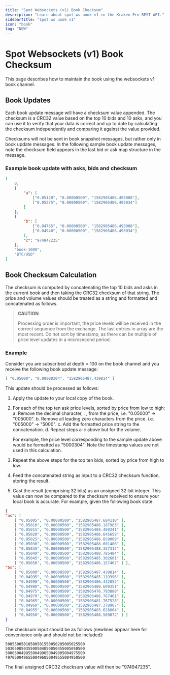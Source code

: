 ```yaml
---
title: "Spot Websockets (v1) Book Checksum"
description: "Learn about spot ws uook v1 in the Kraken Pro REST API."
sidebarTitle: "spot ws uook v1"
icon: "book"
tag: "NEW"
---
```


# Spot Websockets (v1) Book Checksum

This page describes how to maintain the book using the websockets v1 book channel.

## Book Updates

Each book update message will have a checksum value appended. The checksum is a CRC32 value based on the top 10 bids and 10 asks, and you can use it to verify that your data is correct and up to date by calculating the checksum independently and comparing it against the value provided.

Checksums will not be sent in book snapshot messages, but rather only in book update messages. In the following sample book update messages, note the checksum field appears in the last bid or ask map structure in the message.

### Example book update with asks, bids and checksum

```json
[
    0,
    {
        "a": [
            ["0.05120", "0.00000500", "1582905486.493008"],
            ["0.05275", "0.00000500", "1582905486.493034"]
        ]
    },
    {
        "b": [
            ["0.04765", "0.00000500", "1582905486.493008"],
            ["0.04940", "0.00000500", "1582905486.493034"]
        ],
        "c": "974947235" 
    },
    "book-1000",
    "BTC/USD"
]
```

## Book Checksum Calculation

The checksum is computed by concatenating the top 10 bids and asks in the current book and then taking the CRC32 checksum of that string. The price and volume values should be treated as a string and formatted and concatenated as follows.

> **CAUTION**
>
> Processing order is important, the price levels will be received in the correct sequence from the exchange. The last entries in array are the most recent. Do not sort by timestamp, as there can be multiple of price level updates in a microsecond period.

### Example

Consider you are subscribed at depth = 100 on the book channel and you receive the following book update message:

```json
[ "0.05000", "0.00000304", "1582905487.439814" ]
```

This update should be processed as follows:

1.  Apply the update to your local copy of the book.

2.  For each of the top ten ask price levels, sorted by price from low to high:
    a.  Remove the decimal character, `.`, from the price, i.e. "0.05000" -> "005000".
    b.  Remove all leading zero characters from the price. i.e. "005000" -> "5000".
    c.  Add the formatted price string to the concatenation.
    d.  Repeat steps a-c above but for the volume.

    For example, the price level corresponding to the sample update above would be formatted as "5000304". Note the timestamp values are not used in this calculation.

3.  Repeat the above steps for the top ten bids, sorted by price from high to low.

4.  Feed the concatenated string as input to a CRC32 checksum function, storing the result.

5.  Cast the result (comprising 32 bits) as an unsigned 32-bit integer. This value can now be compared to the checksum received to ensure your local book is accurate. For example, given the following book state:

```json
{
"as": [
    [ "0.05005", "0.00000500", "1582905487.684110" ],
    [ "0.05010", "0.00000500", "1582905486.187983" ],
    [ "0.05015", "0.00000500", "1582905484.480241" ],
    [ "0.05020", "0.00000500", "1582905486.645658" ],
    [ "0.05025", "0.00000500", "1582905486.859009" ],
    [ "0.05030", "0.00000500", "1582905488.601486" ],
    [ "0.05035", "0.00000500", "1582905488.357312" ],
    [ "0.05040", "0.00000500", "1582905488.785484" ],
    [ "0.05045", "0.00000500", "1582905485.302661" ],
    [ "0.05050", "0.00000500", "1582905486.157467" ] ],
"bs": [
    [ "0.05000", "0.00000500", "1582905487.439814" ],
    [ "0.04995", "0.00000500", "1582905485.119396" ],
    [ "0.04990", "0.00000500", "1582905486.432052" ],
    [ "0.04980", "0.00000500", "1582905480.609351" ],
    [ "0.04975", "0.00000500", "1582905476.793880" ],
    [ "0.04970", "0.00000500", "1582905486.767461" ],
    [ "0.04965", "0.00000500", "1582905481.767528" ],
    [ "0.04960", "0.00000500", "1582905487.378907" ],
    [ "0.04955", "0.00000500", "1582905483.626664" ],
    [ "0.04950", "0.00000500", "1582905488.509872" ] ]
}
```

The checksum input should be as follows (newlines appear here for convenience only and should not be included):

```
50055005010500501550050205005025500
50305005035500504050050455005050500
50005004995500499050049805004975500
49705004965500496050049555004950500
```

The final unsigned CRC32 checksum value will then be "974947235".

